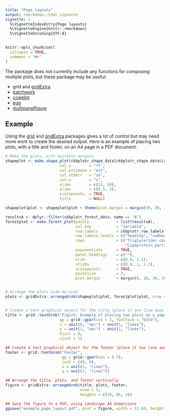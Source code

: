 ```yaml
---
title: "Page layouts"
output: rmarkdown::html_vignette
vignette: >
  %\VignetteIndexEntry{Page layouts}
  %\VignetteEngine{knitr::rmarkdown}
  %\VignetteEncoding{UTF-8}
---
```


```r
knitr::opts_chunk$set(
  collapse = TRUE,
  comment = "#>"
)
```

The package does not currently include any functions for composing multiple plots, but these package may be useful:

* grid and [gridExtra](https://cran.r-project.org/package=gridExtra)
* [patchwork](https://patchwork.data-imaginist.com/)
* [cowplot](https://cran.r-project.org/package=cowplot)
* [egg](https://cran.r-project.org/package=egg)
* [multipanelfigure](https://cran.r-project.org/package=multipanelfigure)



## Example
Using the [grid](https://stat.ethz.ch/R-manual/R-devel/library/grid/html/00Index.html) and [gridExtra](https://cran.r-project.org/package=gridExtra) packages gives a lot of control but may need more work to create the desired output. Here is an example of placing two plots, with a title and footer, on an A4 page in a PDF document.
```r
# Make the plots, with suitable margins
shapeplot <- make_shape_plot(ckbplotr_shape_data[ckbplotr_shape_data$is_female == 0,],
                        col.x        = "rf",
                        col.estimate = "est",
                        col.stderr   = "se",
                        col.n        = "n",
                        xlims        = c(15, 50),
                        ylims        = c(0.5, 3),
                        scalepoints  = TRUE,
                        title        = NULL)

shapeplot$plot <- shapeplot$plot + theme(plot.margin = margin(30, 30, 30, 30, "mm"))

resultsA <- dplyr::filter(ckbplotr_forest_data, name == "A")
forestplot <- make_forest_plot(panels            = list(resultsA),
                               col.key           = "variable",
                               row.labels        = ckbplotr_row_labels,
                               row.labels.levels = c("heading", "subheading", "label"),
                               rows              = c("Triglycerides concentration",
                                                     "Lipoprotein particle concentration"),
                               exponentiate      = TRUE,
                               panel.headings    = c(""),
                               xlim              = c(0.9, 1.1),
                               xticks            = c(0.9, 1, 1.1),
                               scalepoints       = TRUE,
                               pointsize         = 3,
                               plot.margin       = margin(8, 16, 30, 16, "mm"))


# Arrange the plots side-by-side
plots <- gridExtra::arrangeGrob(shapeplot$plot, forestplot$plot, nrow = 1)


# Create a text graphical object for the title (place it one line away from top left corner)
title <- grid::textGrob("Figure: Example of placing two plots on a page",
                        gp = grid::gpar(cex = 1, fontface = "bold"),
                        x = unit(0, "npc") + unit(1, "lines"),
                        y = unit(1, "npc") - unit(1, "lines"),
                        hjust = 0,
                        vjust = 1)

## Create a text graphical object for the footer (place it two line away from bottom left corner)
footer <- grid::textGrob("Footer",
                         gp = grid::gpar(cex = 0.7), 
                         just = c(0, 0),
                         x = unit(2, "lines"),
                         y = unit(2, "lines"))

## Arrange the title, plots, and footer vertically
figure <- gridExtra::arrangeGrob(title, plots, footer,
                                 nrow = 3,
                                 heights = c(10, 86, 4))

## Save the figure to a PDF, using landscape A4 dimensions
ggsave("example_page_layout.pdf", plot = figure, width = 11.69, height = 8.27, title = "Figure")
```

